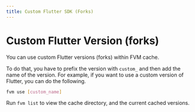 ```yaml
---
title: Custom Flutter SDK (Forks)
---
```



# Custom Flutter Version (forks)

You can use custom Flutter versions (forks) within FVM cache.

To do that, you have to prefix the version with `custom_` and then add the name of the version. For example, if you want to use a custom version of Flutter, you can do the following.

```bash
fvm use [custom_name]
```

<Callout type="info">

Run `fvm list` to view the cache directory, and the current cached versions.

</Callout>
